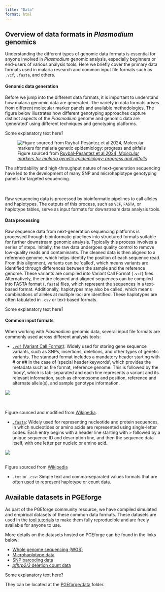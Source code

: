```yaml
---
title: "Data"
format: html
---
```


## Overview of data formats in *Plasmodium* genomics

Understanding the different types of genomic data formats is essential for anyone involved in *Plasmodium* genomic analysis, especially beginners or end-users of various analysis tools. Here we briefly cover the primary data formats used in malaria research and common input file formats such as `.vcf`, `.fasta`, and others.

#### Genomic data generation
Before we jump into the different data formats, it is important to understand how malaria genomic data are generated. The variety in data formats arises from different molecular marker panels and available methodologies. The figure below illustrates how different genotyping approaches capture distinct aspects of the *Plasmodium* genome and genomic data are 'generated' using different techniques and genotyping platforms. 

::: {.column-margin}
Some explanatory text here?
:::

![Figure sourced from [Ruybal-Pesántez et al 2024, *Molecular markers for malaria genetic epidemiology: progress and pitfalls*](https://doi.org/10.1016/j.pt.2023.11.006)](img/genetic_variation_types.png)

::: {.column-margin}
The affordability and high-throughput nature of next-generation sequencing have led to the development of many SNP and microhaplotype genotyping panels for targeted sequencing.
:::


::: {.column-margin}
<br>
<br>
Raw sequencing data is processed by bioinformatic pipelines to call alleles and haplotypes. The outputs of this process, such as `VCF`, `FASTA`, or haplotype tables, serve as input formats for downstream data analysis tools.
:::

#### Data processing
Raw sequence data from next-generation sequencing platforms is processed through bioinformatic pipelines into structured formats suitable for further downstream genomic analysis. Typically this process involves a series of steps. Initially, the raw data undergoes quality control to remove low-quality reads and contaminants. The cleaned data is then aligned to a reference genome, which helps identify the position of each sequence read. From this alignment, variants can be 'called', which means variants are identified through differences between the sample and the reference genome. These variants are compiled into Variant Call Format (`.vcf`) files. Alternatively, the entire cleaned and aligned sequences can be compiled into FASTA format (`.fasta`) files, which represent the sequences in a text-based format. Additionally, haplotypes may also be called, which means combinations of alleles at multiple loci are identified. These haplotypes are often tabulated in `.csv` or text-based formats.

::: {.column-margin}
Some explanatory text here?
:::

#### Common input formats

When working with *Plasmodium* genomic data, several input file formats are commonly used across different analysis tools:

::: {.column-margin style="font-size: 8px"}
<!-- VCF File Data Line Structure -->

<!-- | **Column** | **Description**                              | -->
<!-- |------------|----------------------------------------------| -->
<!-- | CHROM      | Chromosome identifier                        | -->
<!-- | POS        | Position of the variant on the chromosome    | -->
<!-- | ID         | Identifier for the variant (if available)    | -->
<!-- | REF        | Reference allele                             | -->
<!-- | ALT        | Alternate allele(s)                          | -->
<!-- | QUAL       | Quality score for the variant call           | -->
<!-- | FILTER     | Filter status (e.g., PASS or fail criteria)  | -->
<!-- | INFO       | Additional information about the variant     | -->
<!-- | FORMAT     | Format of the sample data                    | -->
<!-- | SAMPLES    | Genotype information for each sample         | -->
:::

- [`.vcf` (Variant Call Format)](https://en.wikipedia.org/wiki/Variant_Call_Format): Widely used for storing gene sequence variants, such as SNPs, insertions, deletions, and other types of genetic variants. The standard format includes a mandatory header starting with # or ## in the case of 'special header keywords', which provides the metadata such as file format, reference genome. This is followed by the 'body', which is tab-separated and each line represents a variant and its relevant information, such as chromosome and position, reference and alternate allele(s), and sample genotype information. 

![](img/vcf_format.png)

::: {.column-margin}
<br>
<br>
Figure sourced and modified from [Wikipedia](https://en.wikipedia.org/wiki/Variant_Call_Format).
:::

- [`.fasta`](https://en.wikipedia.org/wiki/FASTA_format): Widely used for representing nucleotide and protein sequences, in which nucleotides or amino acids are represented using single-letter codes. Each entry begins with a header line starting with > followed by a unique sequence ID and description line, and then the sequence data itself, with one letter per nucleic or amino acid. 

![](img/fasta_format.png)

::: {.column-margin}
<br>
Figure sourced from [Wikipedia](https://en.wikipedia.org/wiki/FASTA_format)
:::

- `.txt` or `.csv`: Simple text and comma-separated values formats that are often used to represent haplotype or count data. 

## Available datasets in PGEforge 
As part of the PGEforge community resource, we have compiled simulated and empirical datasets of these common data formats. These datasets are used in the [tool tutorials](website_docs/tutorials_overview.qmd) to make them fully reproducible and are freely available for anyone to use.

More details on the datasets hosted on PGEforge can be found in the links below:

- [Whole genome sequencing (WGS)](website_docs/data_wgs.qmd)
- [Microhaplotype data](website_docs/data_mhaps.qmd) 
- [SNP barcoding data](website_docs/data_snps.qmd)
- [*pfhrp2/3* deletion count data](website_docs/data_counts.qmd)

::: {.column-margin}
Some explanatory text here?
:::

They can be located at the [PGEforge/data](https://github.com/mrc-ide/PGEforge/tree/main/data) folder. 